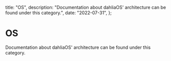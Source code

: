   title: "OS",
  description:
    "Documentation about dahliaOS' architecture can be found under this category.",
  date: "2022-07-31",
};

# OS

Documentation about dahliaOS' architecture can be found under this category.
